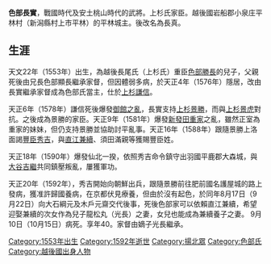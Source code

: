 {{unreferenced|time=2016-11-25T06:42:16+00:00}}
'''色部長實'''，戰國時代及安土桃山時代的武將。上杉氏家臣。越後國岩船郡小泉庄平林村（新潟縣村上市平林）的平林城主。後改名為長真。

== 生涯 ==
天文22年（1553年）出生，為越後長尾氏（上杉氏）重臣[[色部勝長|色部勝長]]的兒子，父親死後由兄長色部顯長繼承家督，但因體弱多病，於天正4年（1576年）隱居，改由長實繼承家督成為色部氏當主，仕於[[上杉謙信|上杉謙信]]。

天正6年（1578年）謙信死後爆發[[御館之亂|御館之亂]]，長實支持[[上杉景勝|上杉景勝]]，而與[[上杉景虎|上杉景虎]]對抗。之後成為景勝的家臣。天正9年（1581年）爆發[[新發田重家|新發田重家]]之亂，雖然正室為重家的妹妹，但仍支持景勝並協助討平亂事。天正16年（1588年）跟隨景勝上洛面謁[[豐臣秀吉|豐臣秀吉]]，與[[直江兼續|直江兼續]]、須田滿親等獲賜豐臣姓。

天正18年（1590年）爆發仙北一揆，依照秀吉命令鎮守出羽國平鹿郡大森城，與[[大谷吉繼|大谷吉繼]]共同鎮壓叛亂，屢獲軍功。

天正20年（1592年），秀吉開始向朝鮮出兵，跟隨景勝前往肥前國名護屋城的路上發病，獲准許歸國養病，在京都伏見療養，但由於沒有起色，於同年8月17日（9月22日）向大石綱元及木戶元齋交代後事，死後色部家可以依賴直江兼續，希望迎娶兼續的次女作為兒子龍松丸（光長）之妻，女兒也能成為兼續養子之妻。
9月10日（10月15日）病死。享年40。家督由嫡子光長繼承。

[[Category:1553年出生|Category:1553年出生]]
[[Category:1592年逝世|Category:1592年逝世]]
[[Category:揚北眾|Category:揚北眾]]
[[Category:色部氏|Category:色部氏]]
[[Category:越後國出身人物|Category:越後國出身人物]]